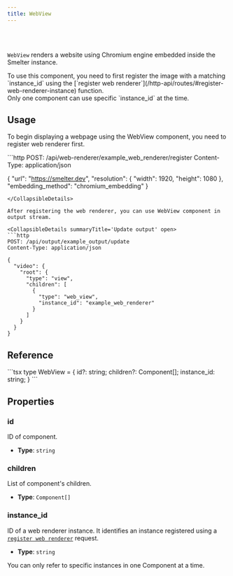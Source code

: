 ```yaml
---
title: WebView
---
```



<Badge text="Required feature:web_renderer" variant="note" size="large" />

<br />
<br />

`WebView` renders a website using Chromium engine embedded inside the Smelter instance.

<Aside>
  To use this component, you need to first register the image with a matching
  `instance_id` using the [`register web
  renderer`](/http-api/routes/#register-web-renderer-instance) function.
</Aside>

<Aside type="caution">
  Only one component can use specific `instance_id` at the time.
</Aside>

## Usage

To begin displaying a webpage using the WebView component, you need to register web renderer first.

<CollapsibleDetails summaryTitle='Register web renderer' open>
```http
POST: /api/web-renderer/example_web_renderer/register
Content-Type: application/json

{
"url": "https://smelter.dev",
"resolution": { "width": 1920, "height": 1080 },
"embedding_method": "chromium_embedding"
}

````
</CollapsibleDetails>

After registering the web renderer, you can use WebView component in output stream.

<CollapsibleDetails summaryTitle='Update output' open>
```http
POST: /api/output/example_output/update
Content-Type: application/json

{
  "video": {
    "root": {
      "type": "view",
      "children": [
        {
          "type": "web_view",
          "instance_id": "example_web_renderer"
        }
      ]
    }
  }
}
````

</CollapsibleDetails>

## Reference

<CollapsibleDetails summaryTitle='Type definitions' open>
```tsx
type WebView = {
  id?: string;
  children?: Component[];
  instance_id: string;
}
```
</CollapsibleDetails>

## Properties

### id

ID of component.

- **Type**: `string`

### children

List of component's children.

- **Type**: `Component[]`

### instance_id

ID of a web renderer instance. It identifies an instance registered using a
[`register web renderer`](/http-api/routes#register-web-renderer-instance) request.

- **Type**: `string`

<Aside type="caution">
  You can only refer to specific instances in one Component at a time.
</Aside>
